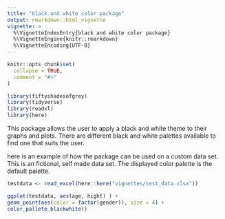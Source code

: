 ```yaml
---
title: "black and white color package"
output: rmarkdown::html_vignette
vignette: >
  %\VignetteIndexEntry{black and white color package}
  %\VignetteEngine{knitr::rmarkdown}
  %\VignetteEncoding{UTF-8}
---
```


```r
knitr::opts_chunk$set(
  collapse = TRUE,
  comment = "#>"
)
```

```r
library(fiftyshadesofgrey)
library(tidyverse)
library(readxl)
library(here)
```

This package allows the user to apply a black and white theme to their graphs and plots. There are different black and white palettes available to find one that suits the user. 

here is an example of how the package can be used on a custom data set. This is an fictional, self made data set. The displayed color palette is the default palette. 
```r
testdata <- read_excel(here::here("vignettes/test_data.xlsx"))

ggplot(testdata, aes(age, hight) ) +
geom_point(aes(color = factor(gender)), size = 4) +
color_pallete_blackwhite()
```


